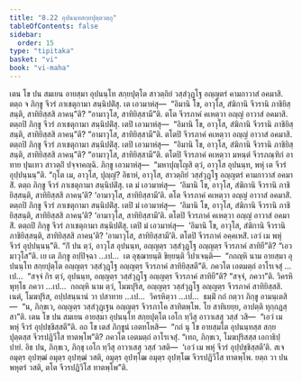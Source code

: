 ```yaml
---
title: "8.22 อุปนนฺทสกฺยปุตฺตวตฺถุ"
tableOfContents: false
sidebar:
  order: 15
type: "tipitaka"
basket: "vi"
book: "vi-maha"
---
```



<DynamicBreadcrumb />

<Division number="364" book="vi-maha">

<Paragraph number="1696" book="vi-maha">
เตน โข ปน สมเยน อายสฺมา อุปนนฺโท สกฺยปุตฺโต สาวตฺถิยํ วสฺสํวุฏฺโฐ อญฺญตรํ คามกาวาสํ อคมาสิ. ตตฺถ จ ภิกฺขู จีวรํ ภาเชตุกามา สนฺนิปติํสุ. เต เอวมาหํสุ—  “อิมานิ โข, อาวุโส, สํฆิกานิ จีวรานิ ภาชิยิสฺสนฺติ, สาทิยิสฺสสิ ภาคนฺ”ติ? “อามาวุโส, สาทิยิสฺสามี”ติ. ตโต จีวรภาคํ คเหตฺวา อญฺญํ อาวาสํ อคมาสิ. ตตฺถปิ ภิกฺขู จีวรํ ภาเชตุกามา สนฺนิปติํสุ. เตปิ เอวมาหํสุ—  “อิมานิ โข, อาวุโส, สํฆิกานิ จีวรานิ ภาชิยิสฺสนฺติ, สาทิยิสฺสสิ ภาคนฺ”ติ? “อามาวุโส, สาทิยิสฺสามี”ติ. ตโตปิ จีวรภาคํ คเหตฺวา อญฺญํ อาวาสํ อคมาสิ. ตตฺถปิ ภิกฺขู จีวรํ ภาเชตุกามา สนฺนิปติํสุ. เตปิ เอวมาหํสุ—  “อิมานิ โข, อาวุโส, สํฆิกานิ จีวรานิ ภาชิยิสฺสนฺติ, สาทิยิสฺสสิ ภาคนฺ”ติ? “อามาวุโส, สาทิยิสฺสามี”ติ. ตโตปิ จีวรภาคํ คเหตฺวา มหนฺตํ จีวรภณฺฑิกํ อาทาย ปุนเทว สาวตฺถิํ ปจฺจาคญฺฉิ.
</Paragraph>

<Paragraph number="1697" book="vi-maha">
ภิกฺขู เอวมาหํสุ—  “มหาปุญฺโญสิ ตฺวํ, อาวุโส อุปนนฺท, พหุํ เต จีวรํ อุปฺปนฺนนฺ”ติ. “กุโต เม, อาวุโส, ปุญฺญํ? อิธาหํ, อาวุโส, สาวตฺถิยํ วสฺสํวุฏฺโฐ อญฺญตรํ คามกาวาสํ อคมาสิํ. ตตฺถ ภิกฺขู จีวรํ ภาเชตุกามา สนฺนิปติํสุ. เต มํ เอวมาหํสุ—  ‘อิมานิ โข, อาวุโส, สํฆิกานิ จีวรานิ ภาชิยิสฺสนฺติ, สาทิยิสฺสสิ ภาคนฺ’ติ? ‘อามาวุโส, สาทิยิสฺสามี’ติ. ตโต จีวรภาคํ คเหตฺวา อญฺญํ อาวาสํ อคมาสิํ. ตตฺถปิ ภิกฺขู จีวรํ ภาเชตุกามา สนฺนิปติํสุ. เตปิ มํ เอวมาหํสุ—  ‘อิมานิ โข, อาวุโส, สํฆิกานิ จีวรานิ ภาชิยิสฺสนฺติ, สาทิยิสฺสสิ ภาคนฺ’ติ? ‘อามาวุโส, สาทิยิสฺสามี’ติ. ตโตปิ จีวรภาคํ คเหตฺวา อญฺญํ อาวาสํ อคมาสิํ. ตตฺถปิ ภิกฺขู จีวรํ ภาเชตุกามา สนฺนิปติํสุ. เตปิ มํ เอวมาหํสุ—  ‘อิมานิ โข, อาวุโส, สํฆิกานิ จีวรานิ ภาชิยิสฺสนฺติ, สาทิยิสฺสสิ ภาคนฺ’ติ? ‘อามาวุโส, สาทิยิสฺสามี’ติ. ตโตปิ จีวรภาคํ อคฺคเหสิํ. เอวํ เม พหุํ จีวรํ อุปฺปนฺนนฺ”ติ. “กิํ ปน ตฺวํ, อาวุโส อุปนนฺท, อญฺญตฺร วสฺสํวุฏฺโฐ อญฺญตฺร จีวรภาคํ สาทิยี”ติ? “เอวมาวุโส”ติ.
</Paragraph>

<Paragraph number="1698" book="vi-maha">
เย เต ภิกฺขู อปฺปิจฺฉา …เป…  เต อุชฺฌายนฺติ ขิยฺยนฺติ วิปาเจนฺติ—  “กถญฺหิ นาม อายสฺมา อุปนนฺโท สกฺยปุตฺโต อญฺญตฺร วสฺสํวุฏฺโฐ อญฺญตฺร จีวรภาคํ สาทิยิสฺสตี”ติ. ภควโต เอตมตฺถํ อาโรเจสุํ …เป…  “สจฺจํ กิร ตฺวํ, อุปนนฺท, อญฺญตฺร วสฺสํวุฏฺโฐ อญฺญตฺร จีวรภาคํ สาทิยี”ติ? “สจฺจํ, ภควา”ติ. วิครหิ พุทฺโธ ภควา …เป…  กถญฺหิ นาม ตฺวํ, โมฆปุริส, อญฺญตฺร วสฺสํวุฏฺโฐ อญฺญตฺร จีวรภาคํ สาทิยิสฺสสิ. เนตํ, โมฆปุริส, อปฺปสนฺนานํ วา ปสาทาย …เป…  วิครหิตฺวา …เป…  ธมฺมิํ กถํ กตฺวา ภิกฺขู อามนฺเตสิ—  “น, ภิกฺขเว, อญฺญตฺร วสฺสํวุฏฺเฐน อญฺญตฺร จีวรภาโค สาทิตพฺโพ. โย สาทิเยยฺย, อาปตฺติ ทุกฺกฏสฺสา”ติ.
</Paragraph>

<Paragraph number="1699" book="vi-maha">
เตน โข ปน สมเยน อายสฺมา อุปนนฺโท สกฺยปุตฺโต เอโก ทฺวีสุ อาวาเสสุ วสฺสํ วสิ—  “เอวํ เม พหุํ จีวรํ อุปฺปชฺชิสฺสตี”ติ. อถ โข เตสํ ภิกฺขูนํ เอตทโหสิ—  “กถํ นุ โข อายสฺมโต อุปนนฺทสฺส สกฺยปุตฺตสฺส จีวรปฏิวีโส ทาตพฺโพ”ติ? ภควโต เอตมตฺถํ อาโรเจสุํ. “เทถ, ภิกฺขเว, โมฆปุริสสฺส เอกาธิปฺปายํ. อิธ ปน, ภิกฺขเว, ภิกฺขุ เอโก ทฺวีสุ อาวาเสสุ วสฺสํ วสติ—  ‘เอวํ เม พหุํ จีวรํ อุปฺปชฺชิสฺสตี’ติ. สเจ อมุตฺร อุปฑฺฒํ อมุตฺร อุปฑฺฒํ วสติ, อมุตฺร อุปฑฺโฒ อมุตฺร อุปฑฺโฒ จีวรปฏิวีโส ทาตพฺโพ. ยตฺถ วา ปน พหุตรํ วสติ, ตโต จีวรปฏิวีโส ทาตพฺโพ”ติ.
</Paragraph>
</Division>